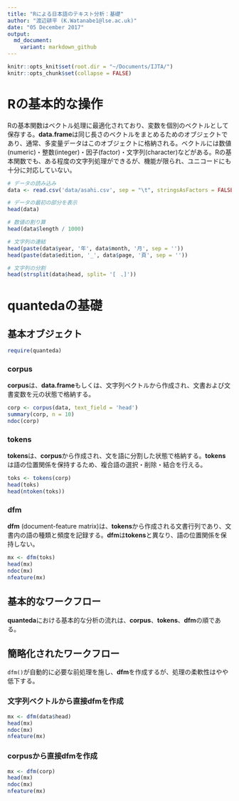 ```yaml
---
title: "Rによる日本語のテキスト分析：基礎"
author: "渡辺耕平 (K.Watanabe1@lse.ac.uk)"
date: "05 December 2017"
output:
  md_document:
    variant: markdown_github
---
```


```r
knitr::opts_knit$set(root.dir = "~/Documents/IJTA/")
knitr::opts_chunk$set(collapse = FALSE)
```

# Rの基本的な操作
Rの基本関数はベクトル処理に最適化されており、変数を個別のベクトルとして保存する。**data.frame**は同じ長さのベクトルをまとめるためのオブジェクトであり、通常、多変量データはこのオブジェクトに格納される。ベクトルには数値(numeric)・整数(integer)・因子(factor)・文字列(character)などがある。Rの基本関数でも、ある程度の文字列処理ができるが、機能が限られ、ユニコードにも十分に対応していない。

```r
# データの読み込み
data <- read.csv('data/asahi.csv', sep = "\t", stringsAsFactors = FALSE, encoding = 'UTF-8')

# データの最初の部分を表示
head(data)
```

```r

# 数値の割り算
head(data$length / 1000)

# 文字列の連結
head(paste(data$year, '年', data$month, '月', sep = ''))
head(paste(data$edition, '_', data$page, '頁', sep = ''))

# 文字列の分割
head(strsplit(data$head, split= '[　、]'))

```


# quantedaの基礎

## 基本オブジェクト
```r
require(quanteda)
```

### corpus
**corpus**は、**data.frame**もしくは、文字列ベクトルから作成され、文書および文書変数を元の状態で格納する。
```r
corp <- corpus(data, text_field = 'head')
summary(corp, n = 10)
ndoc(corp)
```

### tokens
**tokens**は、**corpus**から作成され、文を語に分割した状態で格納する。**tokens**は語の位置関係を保持するため、複合語の選択・削除・結合を行える。
```r
toks <- tokens(corp)
head(toks)
head(ntoken(toks))
```
### dfm
**dfm** (document-feature matrix)は、**tokens**から作成される文書行列であり、文書内の語の種類と頻度を記録する。**dfm**は**tokens**と異なり、語の位置関係を保持しない。
```r
mx <- dfm(toks)
head(mx)
ndoc(mx)
nfeature(mx)
```

## 基本的なワークフロー
**quanteda**における基本的な分析の流れは、**corpus**、**tokens**、**dfm**の順である。

## 簡略化されたワークフロー
`dfm()`が自動的に必要な前処理を施し、**dfm**を作成するが、処理の柔軟性はやや低下する。

### 文字列ベクトルから直接dfmを作成

```r
mx <- dfm(data$head)
head(mx)
ndoc(mx)
nfeature(mx)
```

### corpusから直接dfmを作成

```r
mx <- dfm(corp)
head(mx)
ndoc(mx)
nfeature(mx)
```
